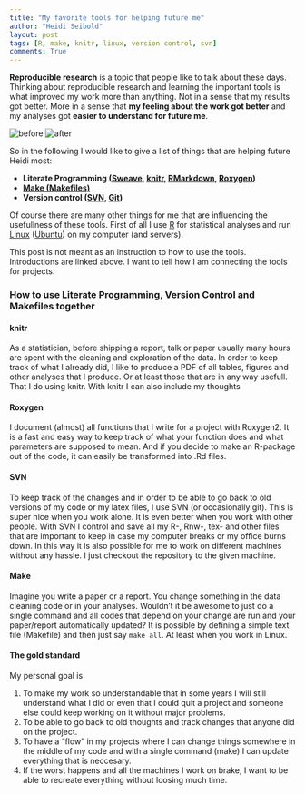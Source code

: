 ```yaml
---
title: "My favorite tools for helping future me"
author: "Heidi Seibold"
layout: post
tags: [R, make, knitr, linux, version control, svn]
comments: True
---
```


**Reproducible research** is a topic that people like to talk about these days. 
Thinking about reproducible research and learning the important
tools is what improved my work more than anything. 
Not in a sense that my results got better. More 
in a sense that **my feeling about the work got better** and my analyses got 
**easier to understand for future me**. 

![before](/figure/source/heidi_before.jpg) 
![after](/figure/source/heidi_after.jpg) 

So in the following I would like to give a list of things that are helping 
future Heidi most:

- **Literate Programming ([Sweave](https://www.statistik.lmu.de/~leisch/Sweave/), [knitr](http://yihui.name/knitr/), [RMarkdown](http://rmarkdown.rstudio.com/), [Roxygen](https://cran.r-project.org/web/packages/roxygen2/vignettes/roxygen2.html))**
- **[Make (Makefiles)](http://www.gnu.org/software/make/manual/make.html)**
- **Version control ([SVN](https://subversion.apache.org/), [Git](https://git-scm.com))**

Of course there are many other things for me that are influencing the 
usefullness of these tools. First of all I use [R](https://www.r-project.org/) 
for statistical analyses and run   
[Linux](https://www.linux.com/) ([Ubuntu](http://www.ubuntu.com/)) on my
computer (and servers). 

This post is not meant as an instruction to how to use the tools. 
Introductions are linked above. I want to tell how I am connecting the tools
for projects. 

### How to use Literate Programming, Version Control and Makefiles together

#### knitr
As a statistician, before shipping a report, talk or paper usually many hours are
spent with the cleaning and exploration of the data. In order to keep track of what
I already did, I like to produce a PDF of all tables, figures and other analyses
that I produce. Or at least those that are in any way usefull. That I do using
knitr. With knitr I can also include my thoughts 

#### Roxygen
I document (almost) all functions that I write for a project with Roxygen2. It is
a fast and easy way to keep track of what your function does and what parameters 
are supposed to mean. And if you decide to make an R-package out of the code, it 
can easily be transformed into .Rd files.

#### SVN
To keep track of the changes and in order to be able to go back to old 
versions of my code or my latex files, I use SVN (or occasionally git). This is
super nice when you work alone. It is even better when you work with other people.
With SVN I control and save all my R-, Rnw-, tex- and other files that are 
important to keep in case my computer breaks or my office burns down. In this 
way it is also possible for me to work on different machines without any hassle.
I just checkout the repository to the given machine.

#### Make
Imagine you write a paper or a report. You change something in the data cleaning
code or in your analyses. Wouldn't it be awesome to just do a single command and
all codes that depend on your change are run and your paper/report automatically
updated? It is possible by defining a simple text file (Makefile) and then just 
say `make all`.  At least when you work in Linux.

#### The gold standard
My personal goal is 

1. To make my work so understandable that in some years I will
still understand what I did or even that I could quit a project and someone 
else could keep working on it without major problems. 
2. To be able to go back to old thoughts and track changes that anyone did
on the project.
3. To have a "flow" in my projects where I can change things somewhere in the
middle of my code and with a single command (make) I can update everything that
is neccesary.
4. If the worst happens and all the machines I work on brake, I want to be able
to recreate everything without loosing much time.















